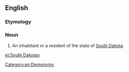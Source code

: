 ==English==

===Etymology===
{{suffix|South Dakota|an}}

===Noun===
{{en-noun|head=[[South]] [[Dakotan]]}}

# An inhabitant or a resident of the state of [[South Dakota]].

[[Category:en:Demonyms]]

[[et:South Dakotan]]